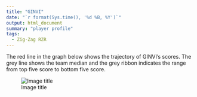 ```yaml
---
title: "GINVI"
date: "`r format(Sys.time(), '%d %B, %Y')`"
output: html_document
summary: "player profile"
tags:
  - Zig-Zag RZR
---
```


The red line in the graph below shows the trajectory of GINVI's scores. The grey line shows the team median and the grey ribbon indicates the range from top five score to bottom five score.

![Image title](GINVI.jpg)
